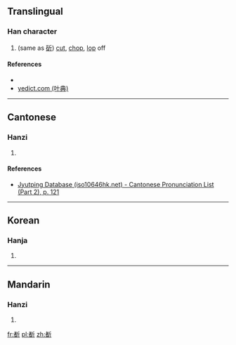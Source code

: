 ==Translingual==

===Han character===
{{Han char|rn=69|rad=斤|as=09|sn=13|four=|canj=十日竹一中 (JAHML)|ids=⿰[[者]][[斤]]}}

# (same as [[斫]]) [[cut]], [[chop]], [[lop]] off

====References====
* {{Han ref|kx=0480.120|dkj=13573|hdz=32026.130|uh=65B1|ud=26033}}
*[http://yedict.com/htm/65/65B1.htm yedict.com (叶典)]

----

==Cantonese==

===Hanzi===
{{yue-hanzi|jyut=[[zoek3]]|y=jeuk3}}

# {{defn|lang=yue|sort=斤09}}

====References====
*[http://www.iso10646hk.net/jp/document/download.jsp Jyutping Database (iso10646hk.net) - Cantonese Pronunciation List (Part 2), p. 121]

----

==Korean==

===Hanja===
{{ko-hanja|hangeul=작|eumhun=|rv=jak|mr=chak|y=cak}}

# {{defn|lang=ko|sort=斤09}}

----

==Mandarin==

===Hanzi===
{{cmn-hanzi|pin=[[zhuó]] ([[zhuo2]])|wg=cho<sup>2</sup>}}

# {{defn|lang=cmn|sort=斤09}}

[[fr:斱]]
[[pl:斱]]
[[zh:斱]]